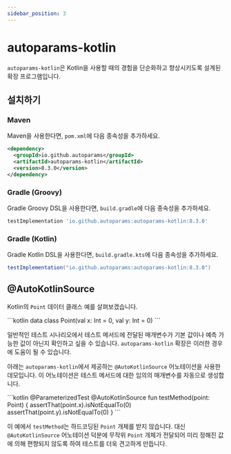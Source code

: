 ```yaml
---
sidebar_position: 3
---
```



# autoparams-kotlin

`autoparams-kotlin`은 Kotlin을 사용할 때의 경험을 단순화하고 향상시키도록 설계된 확장 프로그램입니다.

## 설치하기

### Maven

Maven을 사용한다면, `pom.xml`에 다음 종속성을 추가하세요.

```xml
<dependency>
  <groupId>io.github.autoparams</groupId>
  <artifactId>autoparams-kotlin</artifactId>
  <version>8.3.0</version>
</dependency>
```

### Gradle (Groovy)

Gradle Groovy DSL을 사용한다면, `build.gradle`에 다음 종속성을 추가하세요.

```gradle
testImplementation 'io.github.autoparams:autoparams-kotlin:8.3.0'
```

### Gradle (Kotlin)

Gradle Kotlin DSL을 사용한다면, `build.gradle.kts`에 다음 종속성을 추가하세요.

```gradle
testImplementation("io.github.autoparams:autoparams-kotlin:8.3.0")
```

## @AutoKotlinSource

Kotlin의 `Point` 데이터 클래스 예를 살펴보겠습니다.

<JavaKotlinCodeBlock>
```kotlin
data class Point(val x: Int = 0, val y: Int = 0)
```
</JavaKotlinCodeBlock>

일반적인 테스트 시나리오에서 테스트 메서드에 전달된 매개변수가 기본 값이나 예측 가능한 값이 아닌지 확인하고 싶을 수 있습니다. `autoparams-kotlin` 확장은 이러한 경우에 도움이 될 수 있습니다.

아래는 `autoparams-kotlin`에서 제공하는 `@AutoKotlinSource` 어노테이션을 사용한 데모입니다. 이 어노테이션은 테스트 메서드에 대한 임의의 매개변수를 자동으로 생성합니다.

<JavaKotlinCodeBlock>
```kotlin
@ParameterizedTest
@AutoKotlinSource
fun testMethod(point: Point) {
    assertThat(point.x).isNotEqualTo(0)
    assertThat(point.y).isNotEqualTo(0)
}
```
</JavaKotlinCodeBlock>

이 예에서 `testMethod`는 하드코딩된 `Point` 개체를 받지 않습니다. 대신 `@AutoKotlinSource` 어노테이션 덕분에 무작위 `Point` 개체가 전달되어 미리 정해진 값에 의해 편향되지 않도록 하여 테스트를 더욱 견고하게 만듭니다.
